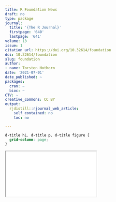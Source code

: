 ```yaml
---
title: R Foundation News
draft: no
type: package
journal:
  title: '{The R Journal}'
  firstpage: '640'
  lastpage: '641'
volume: 13
issue: 1
citation_url: https://doi.org/10.32614/foundation
doi: 10.32614/foundation
slug: foundation
author:
- name: Torsten Hothorn
date: '2021-07-01'
date_published: ~
packages:
  cran: ~
  bioc: ~
CTV: ~
creative_commons: CC BY
output:
  rjdistill::rjournal_web_article:
    self_contained: no
    toc: no

---
```


```css
d-title h1, d-title p, d-title figure {
  grid-column: page;
}
```

<div class="l-page">
  <object data="foundation.pdf" type="application/pdf" style="height:955px;width:100%">
    <iframe src="foundation.pdf"></iframe>
  </object>
</div>
